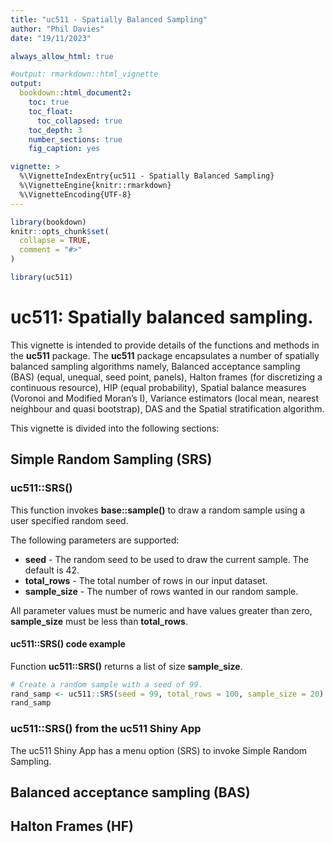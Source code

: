 ```yaml
---
title: "uc511 - Spatially Balanced Sampling"
author: "Phil Davies"
date: "19/11/2023"

always_allow_html: true

#output: rmarkdown::html_vignette
output:
  bookdown::html_document2:
    toc: true
    toc_float:
      toc_collapsed: true
    toc_depth: 3
    number_sections: true
    fig_caption: yes

vignette: >
  %\VignetteIndexEntry{uc511 - Spatially Balanced Sampling}
  %\VignetteEngine{knitr::rmarkdown}
  %\VignetteEncoding{UTF-8}
---
```


```r
library(bookdown)
knitr::opts_chunk$set(
  collapse = TRUE,
  comment = "#>"
)
```

```r
library(uc511)
```

# uc511: Spatially balanced sampling.

This vignette is intended to provide details of the functions and methods in the __uc511__ package. The __uc511__ package encapsulates a number of spatially balanced sampling algorithms namely, Balanced acceptance sampling (BAS) (equal, unequal, seed point, panels), Halton frames (for discretizing a continuous resource), HIP (equal probability), Spatial balance measures (Voronoi and Modified Moran's I), Variance estimators (local mean, nearest neighbour and quasi bootstrap), DAS and the Spatial stratification algorithm.

This vignette is divided into the following sections:

## Simple Random Sampling (SRS)

### uc511::SRS()

This function invokes __base::sample()__ to draw a random sample using a user specified random seed. 

The following parameters are supported:

+ __seed__ - The random seed to be used to draw the current sample. The default is 42.
+ __total_rows__ - The total number of rows in our input dataset.
+ __sample_size__ - The number of rows wanted in our random sample.

All parameter values must be numeric and have values greater than zero, __sample_size__ must be less than __total_rows__.

#### uc511::SRS() code example

Function __uc511::SRS()__ returns a list of size __sample_size__.

```r
# Create a random sample with a seed of 99.
rand_samp <- uc511::SRS(seed = 99, total_rows = 100, sample_size = 20)
rand_samp
```

### uc511::SRS() from the uc511 Shiny App

The uc511 Shiny App has a menu option (SRS) to invoke Simple Random Sampling.




## Balanced acceptance sampling (BAS)

## Halton Frames (HF)

